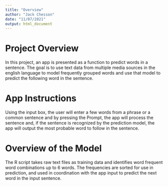 ```yaml
---
title: "Overview"
author: "Jack Chesson"
date: "11/07/2021"
output: html_document
---
```

# Project Overview

In this project, an app is presented as a function to predict words in a sentence. The goal is to use text data from multiple media sources in the english language to model frequently grouped words and use that model to predict the following word in the sentence. 

# App Instructions

Using the input box, the user will enter a few words from a phrase or a common sentence and by pressing the Prompt, the app will process the sentence and, if the sentence is recognized by the prediction model, the app will output the most probable word to follow in the sentence.

# Overview of the Model

The R script takes raw text files as training data and identifies word frequent word combinations up to 6 words. The frequencies are sorted for use in prediction, and used in coordination with the app input to predict the next word in the input sentence.